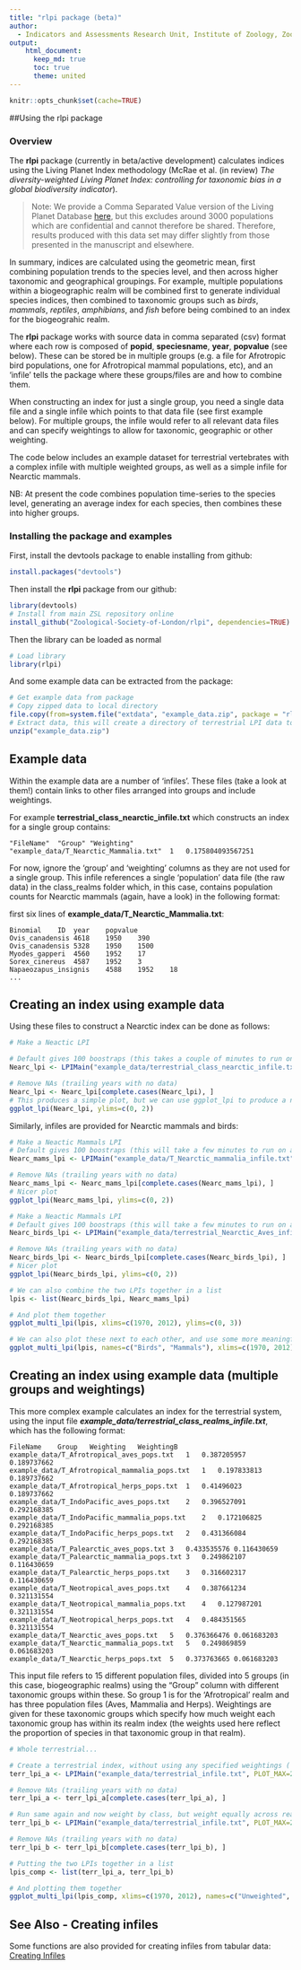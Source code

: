 ```yaml
---
title: "rlpi package (beta)"
author: 
  - Indicators and Assessments Research Unit, Institute of Zoology, Zoological Society of London^[Contact robin.freeman@ioz.ac.uk or louise.mcrae@ioz.ac.uk]
output:  
    html_document: 
      keep_md: true  
      toc: true
      theme: united
---
```


```r
knitr::opts_chunk$set(cache=TRUE)
```

##Using the rlpi package 

### Overview

The **rlpi** package (currently in beta/active development) calculates indices using the Living Planet Index methodology (McRae et al. (in review) *The diversity-weighted Living Planet Index: controlling for taxonomic bias in a global biodiversity indicator*).


> Note: We provide a Comma Separated Value version of the Living Planet Database [here](https://dx.doi.org/10.6084/m9.figshare.4300022.v1), but this excludes around 3000 populations which are confidential and cannot therefore be shared. Therefore, results produced with this data set may differ slightly from those presented in the manuscript and elsewhere.

In summary, indices are calculated using the geometric mean, first combining population trends to the species level, and then across higher taxonomic and geographical groupings. For example, multiple populations within a biogeographic realm will be combined first to generate individual species indices, then combined to taxonomic groups such as *birds*, *mammals*, *reptiles*, *amphibians*, and *fish* before being combined to an index for the biogeograhic realm.


The **rlpi** package works with source data in comma separated (csv) format where each row is composed  of **popid**, **speciesname**, **year**, **popvalue** (see below). These can be stored be in multiple groups (e.g. a file for Afrotropic bird populations, one for Afrotropical mammal populations, etc), and an 'infile' tells the package where these groups/files are and how to combine them. 

When constructing an index for just a single group, you need a single data file and a single
infile which points to that data file (see first example below). For multiple groups, the infile would refer to all relevant data files and can specify weightings to allow for taxonomic, geographic or other weighting.

The code below includes an example dataset for terrestrial vertebrates with a complex infile with multiple weighted groups, as well as a simple infile for Nearctic mammals.

NB: At present the code combines population time-series to the species level, generating an average index for each species, then combines these into higher groups.

### Installing the package and examples

First, install the devtools package to enable installing from github:

```r
install.packages("devtools")
```

Then install the **rlpi** package from our github:

```r
library(devtools)
# Install from main ZSL repository online
install_github("Zoological-Society-of-London/rlpi", dependencies=TRUE)
```

Then the library can be loaded as normal

```r
# Load library
library(rlpi)
```

And some example data can be extracted from the package:

```r
# Get example data from package
# Copy zipped data to local directory 
file.copy(from=system.file("extdata", "example_data.zip", package = "rlpi"), to=getwd())
# Extract data, this will create a directory of terrestrial LPI data to construct a terrestrial index from.
unzip("example_data.zip")

```

## Example data

Within the example data are a number of 'infiles'. These files (take a look at them!) contain links to other files arranged into groups and include weightings. 

For example **terrestrial_class_nearctic_infile.txt** which constructs an index for a single group contains:

```
"FileName"	"Group"	"Weighting"
"example_data/T_Nearctic_Mammalia.txt"	1	0.175804093567251
```

For now, ignore the 'group' and 'weighting' columns as they are not used for a single group. This infile references a single 'population' data file (the raw data) in the class_realms folder which, in this case, contains population counts for Nearctic mammals (again, have a look) in the following format:

first six lines of **example_data/T_Nearctic_Mammalia.txt**:

```
Binomial	ID	year	popvalue
Ovis_canadensis	4618	1950	390
Ovis_canadensis	5328	1950	1500
Myodes_gapperi	4560	1952	17
Sorex_cinereus	4587	1952	3
Napaeozapus_insignis	4588	1952	18
...
```

## Creating an index using example data

Using these files to construct a Nearctic index can be done as follows:

```r
# Make a Neactic LPI 

# Default gives 100 boostraps (this takes a couple of minutes to run on a 2014 Macbook)
Nearc_lpi <- LPIMain("example_data/terrestrial_class_nearctic_infile.txt", use_weightings = 1, VERBOSE=FALSE, show_progress=FALSE)

# Remove NAs (trailing years with no data)
Nearc_lpi <- Nearc_lpi[complete.cases(Nearc_lpi), ]
# This produces a simple plot, but we can use ggplot_lpi to produce a nicer version
ggplot_lpi(Nearc_lpi, ylims=c(0, 2))
```

Similarly, infiles are provided for Nearctic mammals and birds:

```r
# Make a Neactic Mammals LPI 
# Default gives 100 boostraps (this will take a few minutes to run on a 2014 Macbook)
Nearc_mams_lpi <- LPIMain("example_data/T_Nearctic_mammalia_infile.txt", VERBOSE=FALSE, show_progress=FALSE)

# Remove NAs (trailing years with no data)
Nearc_mams_lpi <- Nearc_mams_lpi[complete.cases(Nearc_mams_lpi), ]
# Nicer plot
ggplot_lpi(Nearc_mams_lpi, ylims=c(0, 2))

# Make a Neactic Mammals LPI 
# Default gives 100 boostraps (this will take a few minutes to run on a 2014 Macbook)
Nearc_birds_lpi <- LPIMain("example_data/terrestrial_Nearctic_Aves_infile.txt", VERBOSE=FALSE, show_progress=FALSE)

# Remove NAs (trailing years with no data)
Nearc_birds_lpi <- Nearc_birds_lpi[complete.cases(Nearc_birds_lpi), ]
# Nicer plot
ggplot_lpi(Nearc_birds_lpi, ylims=c(0, 2))

# We can also combine the two LPIs together in a list
lpis <- list(Nearc_birds_lpi, Nearc_mams_lpi)

# And plot them together 
ggplot_multi_lpi(lpis, xlims=c(1970, 2012), ylims=c(0, 3))

# We can also plot these next to each other, and use some more meaningful titles
ggplot_multi_lpi(lpis, names=c("Birds", "Mammals"), xlims=c(1970, 2012), ylims=c(0, 3), facet=TRUE)

```

## Creating an index using example data (multiple groups and weightings)

This more complex example calculates an index for the terrestrial system, using the input file ***example_data/terrestrial_class_realms_infile.txt***, which has the following format:

```
FileName	Group	Weighting	WeightingB
example_data/T_Afrotropical_aves_pops.txt	1	0.387205957	0.189737662
example_data/T_Afrotropical_mammalia_pops.txt	1	0.197833813	0.189737662
example_data/T_Afrotropical_herps_pops.txt	1	0.41496023	0.189737662
example_data/T_IndoPacific_aves_pops.txt	2	0.396527091	0.292168385
example_data/T_IndoPacific_mammalia_pops.txt	2	0.172106825	0.292168385
example_data/T_IndoPacific_herps_pops.txt	2	0.431366084	0.292168385
example_data/T_Palearctic_aves_pops.txt	3	0.433535576	0.116430659
example_data/T_Palearctic_mammalia_pops.txt	3	0.249862107	0.116430659
example_data/T_Palearctic_herps_pops.txt	3	0.316602317	0.116430659
example_data/T_Neotropical_aves_pops.txt	4	0.387661234	0.321131554
example_data/T_Neotropical_mammalia_pops.txt	4	0.127987201	0.321131554
example_data/T_Neotropical_herps_pops.txt	4	0.484351565	0.321131554
example_data/T_Nearctic_aves_pops.txt	5	0.376366476	0.061683203
example_data/T_Nearctic_mammalia_pops.txt	5	0.249869859	0.061683203
example_data/T_Nearctic_herps_pops.txt	5	0.373763665	0.061683203
```

This input file refers to 15 different population files, divided into 5 groups (in this case, biogeographic realms) using the "Group" column with different taxonomic groups within these. So group 1 is for the 'Afrotropical' realm and has three population files (Aves, Mammalia and Herps). Weightings are given for these taxonomic groups which specify how much weight each taxonomic group has within its realm index (the weights used here reflect the proportion of species in that taxonomic group in that realm). 


```r
# Whole terrestrial...

# Create a terrestrial index, without using any specified weightings ('use_weightings=0' - so treating taxonomic groups equally at one level, and biogeographic realms equally at the next)
terr_lpi_a <- LPIMain("example_data/terrestrial_infile.txt", PLOT_MAX=2015, use_weightings=0, VERBOSE=FALSE, show_progress=FALSE)

# Remove NAs (trailing years with no data)
terr_lpi_a <- terr_lpi_a[complete.cases(terr_lpi_a), ]

# Run same again and now weight by class, but weight equally across realms (see infile for weights)
terr_lpi_b <- LPIMain("example_data/terrestrial_infile.txt", PLOT_MAX=2015, force_recalculation=0, use_weightings=1, VERBOSE=FALSE, show_progress=FALSE)

# Remove NAs (trailing years with no data)
terr_lpi_b <- terr_lpi_b[complete.cases(terr_lpi_b), ]

# Putting the two LPIs together in a list
lpis_comp <- list(terr_lpi_a, terr_lpi_b)

# And plotting them together 
ggplot_multi_lpi(lpis_comp, xlims=c(1970, 2012), names=c("Unweighted", "Weighted"), facet=TRUE)
```

## See Also - Creating infiles

Some functions are also provided for creating infiles from tabular data: [Creating Infiles](creating_infiles.md)


```
```



